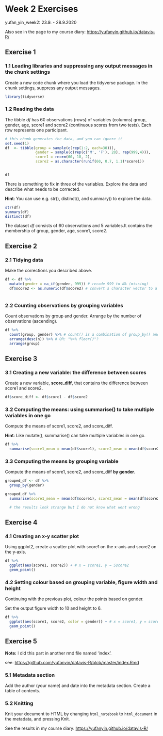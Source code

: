 # Week 2 Exercises

yufan_yin_week2: 23.9. - 28.9.2020

Also see in the page to my course diary: <https://yufanyin.github.io/datavis-R/>


## Exercise 1

### 1.1 Loading libraries and suppressing any output messages in the chunk settings

Create a new code chunk where you load the tidyverse package. In the chunk settings, suppress any output messages.

```{r,message=FALSE, warning=FALSE, echo=FALSE}
library(tidyverse)
```

### 1.2 Reading the data

The tibble *df* has 60 observations (rows) of variables (columns) group, gender, age, score1 and score2 (continuous scores from two tests). Each row represents one participant.  
```{r include = F}
# this chunk generates the data, and you can ignore it
set.seed(1)
df  <- tibble(group = sample(c(rep(1:2, each=30))),
              gender = sample(c(rep(c('M', 'F'), 28), rep(999,4))),
              score1 = rnorm(60, 18, 2),
              score2 = as.character(runif(60, 0.7, 1.1)*score1))
  
```

```{r}
df
```


There is something to fix in three of the variables. Explore the data and describe what needs to be corrected.  

**Hint**: You can use e.g. str(), distinct(), and summary() to explore the data.

```{r}
str(df)
summary(df)
distinct(df)
```

The dataset *df* consists of 60 observations and 5 variables.It contains the membership of group, gender, age, score1, score2.


## Exercise 2

### 2.1 Tidying data

Make the corrections you described above.

```{r}

df <- df %>%
  mutate(gender = na_if(gender, 999)) # recode 999 to NA (missing)
  df$score2 <- as.numeric(df$score2) # convert a character vector to a numeric vector
  
```

### 2.2 Counting observations by grouping variables

Count observations by group and gender. Arrange by the number of observations (ascending).
```{r}

df %>%
  count(group, gender) %>% # count() is a combination of group_by() and tally()
  arrange(desc(n)) %>% # OR: "%>% floor()"?
  arrange(group)

```


## Exercise 3

### 3.1 Creating a new variable: the difference between scores

Create a new variable, **score_diff**, that contains the difference between score1 and score2.

```{r}

df$score_diff <- df$score1 - df$score2

```

### 3.2 Computing the means: using summarise() to take multiple variables in one go

Compute the means of score1, score2, and score_diff.

**Hint**: Like mutate(), summarise() can take multiple variables in one go.

```{r}
df %>%
  summarise(score1_mean = mean(df$score1), score2_mean = mean(df$score2), score_diff_mean = mean(df$score_diff))

```

### 3.3 Computing the means by grouping variable

Compute the means of score1, score2, and score_diff **by gender**.

```{r, warning=FALSE, message=FALSE}
grouped_df <- df %>%
  group_by(gender)

grouped_df %>%
  summarise(score1_mean = mean(df$score1), score2_mean = mean(df$score2), score_diff_mean = mean(df$score_diff))

  # the results look strange but I do not know what went wrong
```


## Exercise 4

### 4.1 Creating an x-y scatter plot

Using ggplot2, create a scatter plot with score1 on the x-axis and score2 on the y-axis. 

```{r}
df %>%
  ggplot(aes(score1, score2)) + # x = score1, y = Sscore2
  geom_point()

```

### 4.2 Setting colour based on grouping variable, figure width and height

Continuing with the previous plot, colour the points based on gender. 

Set the output figure width to 10 and height to 6.


```{r, fig1, fig.height = 6, fig.width = 10}
df %>%
  ggplot(aes(score1, score2, color = gender)) + # x = score1, y = score2
  geom_point()

```


## Exercise 5

**Note:** I did this part in another rmd file named 'index'.

see: <https://github.com/yufanyin/datavis-R/blob/master/index.Rmd>

### 5.1 Metadata section

Add the author (your name) and date into the metadata section. Create a table of contents.


### 5.2 Knitting

Knit your document to HTML by changing `html_notebook` to `html_document` in the metadata, and pressing Knit.   

See the results in my course diary: <https://yufanyin.github.io/datavis-R/>

